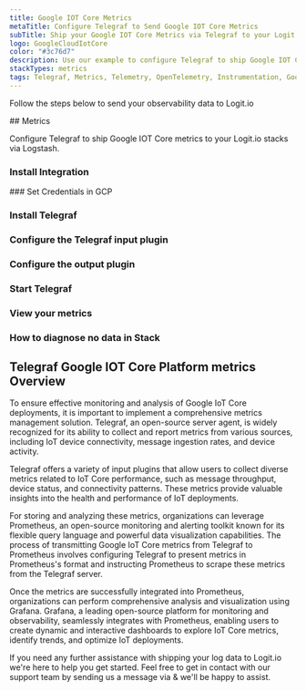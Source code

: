 ```yaml
---
title: Google IOT Core Metrics
metaTitle: Configure Telegraf to Send Google IOT Core Metrics
subTitle: Ship your Google IOT Core Metrics via Telegraf to your Logit.io Stack
logo: GoogleCloudIotCore
color: "#3c76d7"
description: Use our example to configure Telegraf to ship Google IOT Core metrics to Logit.io. Configure Telegraf to send Google IOT Core metrics to Logstash or Elastic.
stackTypes: metrics
tags: Telegraf, Metrics, Telemetry, OpenTelemetry, Instrumentation, Google IOT Core, Internet of Things, IoT, Iot
---
```


Follow the steps below to send your observability data to Logit.io

<Steps>
  ## Metrics

  Configure Telegraf to ship Google IOT Core metrics to your Logit.io stacks via Logstash.
  
  ### Install Integration
  <InstallIntegration/>
  ### Set Credentials in GCP

  <SetGCPCredentials intro="Google IoT Core is a managed service within Google Cloud that enables organizations to securely connect, manage, and ingest data from IoT devices at scale. IoT Core provides a reliable infrastructure and a suite of tools for managing and analyzing IoT data, allowing organizations to build robust IoT solutions."/>
  
  ### Install Telegraf

  <InstallTelegraf />

  ### Configure the Telegraf input plugin

  <TelegrafStackDriverInput metric_type="cloudiot.googleapis.com"/>

  ### Configure the output plugin

  <TelegrafOutputPlugin />

  ### Start Telegraf

  <StartTelegraf />

  ### View your metrics
  <LaunchStack stackType="metrics" source="Google_IOT_Core_Metrics_via_Telegraf" utmMedium="metrics" utmCampaign="telegraf-GoogleIotCore-metrics" />

  ### How to diagnose no data in Stack

  <DiagnoseNoData />
</Steps>

## Telegraf Google IOT Core Platform metrics Overview

To ensure effective monitoring and analysis of Google IoT Core deployments, it is important to implement 
a comprehensive metrics management solution. Telegraf, an open-source server agent, is widely recognized 
for its ability to collect and report metrics from various sources, including IoT device connectivity, 
message ingestion rates, and device activity.

Telegraf offers a variety of input plugins that allow users to collect diverse metrics related to IoT 
Core performance, such as message throughput, device status, and connectivity patterns. These metrics 
provide valuable insights into the health and performance of IoT deployments.

For storing and analyzing these metrics, organizations can leverage Prometheus, an open-source monitoring 
and alerting toolkit known for its flexible query language and powerful data visualization capabilities. 
The process of transmitting Google IoT Core metrics from Telegraf to Prometheus involves configuring 
Telegraf to present metrics in Prometheus's format and instructing Prometheus to scrape these metrics from the Telegraf server.

Once the metrics are successfully integrated into Prometheus, organizations can perform comprehensive 
analysis and visualization using Grafana. Grafana, a leading open-source platform for monitoring and 
observability, seamlessly integrates with Prometheus, enabling users to create dynamic and interactive 
dashboards to explore IoT Core metrics, identify trends, and optimize IoT deployments.

If you need any further assistance with shipping your log data to Logit.io we're here to help you get started. 
Feel free to get in contact with our support team by sending us a message via <IntercomButton text="live chat" /> & we'll be happy to assist.